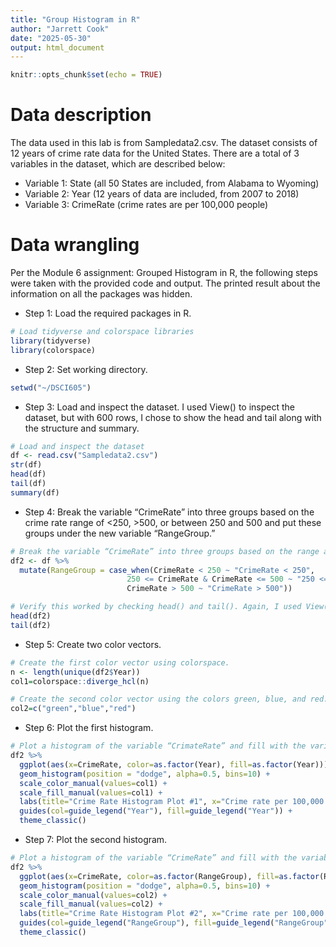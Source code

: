 ---
title: "Group Histogram in R"
author: "Jarrett Cook"
date: "2025-05-30"
output: html_document
---

```{r setup, include=FALSE}
knitr::opts_chunk$set(echo = TRUE)
```

# Data description

The data used in this lab is from Sampledata2.csv. The dataset consists of 12 years of crime rate data for the United States. There are a total of 3 variables in the dataset, which are described below:

* Variable 1: State (all 50 States are included, from Alabama to Wyoming)
* Variable 2: Year (12 years of data are included, from 2007 to 2018)
* Variable 3: CrimeRate (crime rates are per 100,000 people)

# Data wrangling

Per the Module 6 assignment: Grouped Histogram in R, the following steps were taken with the provided code and output.  The printed result about the information on all the packages was hidden.

* Step 1: Load the required packages in R.
```{r, message=FALSE}
# Load tidyverse and colorspace libraries
library(tidyverse)
library(colorspace)
```
* Step 2: Set working directory.
```{r}
setwd("~/DSCI605")
```
* Step 3: Load and inspect the dataset. I used View() to inspect the dataset, but with 600 rows, I chose to show the head and tail along with the structure and summary.
```{r}
# Load and inspect the dataset
df <- read.csv("Sampledata2.csv")
str(df)
head(df)
tail(df)
summary(df)
```
* Step 4: Break the variable "CrimeRate" into three groups based on the crime rate range of <250, >500, or between 250 and 500 and put these groups under the new variable "RangeGroup."
```{r}
# Break the variable “CrimeRate” into three groups based on the range and create a new variable “RangeGroup”. You can use case_when() function.
df2 <- df %>% 
  mutate(RangeGroup = case_when(CrimeRate < 250 ~ "CrimeRate < 250",
                          250 <= CrimeRate & CrimeRate <= 500 ~ "250 <= CrimeRate <=500",
                          CrimeRate > 500 ~ "CrimeRate > 500"))

# Verify this worked by checking head() and tail(). Again, I used View(df2) but chose not to display all 600 rows.
head(df2)
tail(df2)
```
* Step 5: Create two color vectors.
```{r, echo=TRUE}
# Create the first color vector using colorspace.
n <- length(unique(df2$Year))
col1=colorspace::diverge_hcl(n)

# Create the second color vector using the colors green, blue, and red.
col2=c("green","blue","red")
```
* Step 6: Plot the first histogram.
```{r, echo=TRUE}
# Plot a histogram of the variable “CrimateRate” and fill with the variable “Year”. Use the first color vector col1 for this graph.
df2 %>% 
  ggplot(aes(x=CrimeRate, color=as.factor(Year), fill=as.factor(Year))) +
  geom_histogram(position = "dodge", alpha=0.5, bins=10) +
  scale_color_manual(values=col1) +
  scale_fill_manual(values=col1) +
  labs(title="Crime Rate Histogram Plot #1", x="Crime rate per 100,000 people", y="Count") +
  guides(col=guide_legend("Year"), fill=guide_legend("Year")) +
  theme_classic()
```

* Step 7: Plot the second histogram.
```{r, echo=TRUE}
# Plot a histogram of the variable “CrimeRate” and fill with the variable “RangeGroup”, which you created in Step3. Please use second color vector col2 for this graph.
df2 %>% 
  ggplot(aes(x=CrimeRate, color=as.factor(RangeGroup), fill=as.factor(RangeGroup))) +
  geom_histogram(position = "dodge", alpha=0.5, bins=10) +
  scale_color_manual(values=col2) +
  scale_fill_manual(values=col2) +
  labs(title="Crime Rate Histogram Plot #2", x="Crime rate per 100,000 people", y="Count") +
  guides(col=guide_legend("RangeGroup"), fill=guide_legend("RangeGroup")) +
  theme_classic()
```

